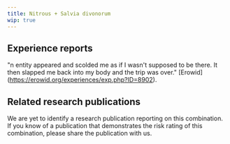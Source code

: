 ---
title: Nitrous + Salvia divonorum
wip: true
---

## Experience reports

"n entity appeared and scolded me as if I wasn't supposed to be there. It then slapped me back into my body and the trip was over." [Erowid] (https://erowid.org/experiences/exp.php?ID=8902).

## Related research publications

We are yet to identify a research publication reporting on this combination. If you know of a publication that demonstrates the risk rating of this combination, please share the publication with us.



